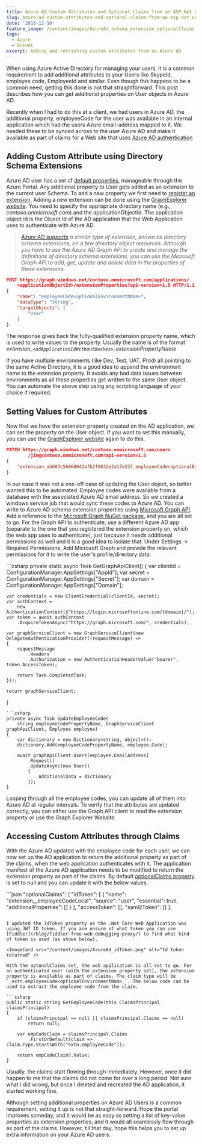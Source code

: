 ```yaml
---
title: Azure AD Custom Attributes and Optional Claims from an ASP.Net Application
slug: azure-ad-custom-attributes-and-optional-claims-from-an-asp-dot-net-application
date: '2018-12-10'
feature_image: /content/images/AzureAd_schema_extension_optionalClaims.png
tags:
  - Azure
  - Dotnet
excerpt: Adding and retrieving custom attributes from an Azure AD
---
```

When using Azure Active Directory for managing your users, it is a common requirement to add additional attributes to your Users like SkypeId, employee code, EmployeeId and similar. Even though this happens to be a common need, getting this done is not that straightforward. This post describes how you can get additional properties on User objects in Azure AD.

Recently when I had to do this at a client, we had users in Azure AD, the additional property, employeeCode for the user was available in an internal application which had the users Azure email-address mapped to it. We needed these to be synced across to the user Azure AD and make it available as part of claims for a Web site that uses [Azure AD authentication](https://docs.microsoft.com/en-us/azure/active-directory/develop/authentication-scenarios)

## Adding Custom Attribute using Directory Schema Extensions

Azure AD user has a set of [default properties](https://docs.microsoft.com/en-us/azure/active-directory/fundamentals/active-directory-users-profile-azure-portal), manageable through the Azure Portal. Any additional property to User gets added as an extension to the current user Schema. To add a new property we first need to [register an extension](https://msdn.microsoft.com/library/azure/ad/graph/howto/azure-ad-graph-api-directory-schema-extensions#RegisterAnExtension). Adding a new extension can be done using the [GraphExplorer website](https://graphexplorer.azurewebsites.net/). You need to specify the appropriate directory name (e.g., _contoso.onmicrosoft.com_) and the applicationObjectId. The application object id is the Object Id of the AD application that the Web Application uses to authenticate with Azure AD.

> _[Azure AD supports](https://docs.microsoft.com/en-us/graph/extensibility-overview#azure-ad-directory-schema-extensions) a similar type of extension, known as directory schema extensions, on a few directory object resources. Although you have to use the Azure AD Graph API to create and manage the definitions of directory schema extensions, you can use the Microsoft Graph API to add, get, update and delete data in the properties of these extensions._

```json
POST https://graph.windows.net/contoso.onmicrosoft.com/applications/
    <applicationObjectId>/extensionProperties?api-version=1.5 HTTP/1.1
{
    "name": "employeeCode<optionalEnvironmentName>",
    "dataType": "String",
    "targetObjects": [
        "User"
    ]
}

```

The response gives back the fully-qualified extension property name, which is used to write values to the property. Usually the name is of the format _extension\_`<adApplicationIdWithoutDashes>`\_extensionPropertyName_

If you have multiple environments (like Dev, Test, UAT, Prod) all pointing to the same Active Directory, it is a good idea to append the environment name to the extension property. It avoids any bad data issues between environments as all these properties get written to the same User object. You can automate the above step using any scripting language of your choice if required.

## Setting Values for Custom Attributes

Now that we have the extension property created on the AD application, we can set the property on the User object. If you want to set this manually, you can use the [GraphExplorer website](https://graphexplorer.azurewebsites.net/) again to do this.

```json
PATCH https://graph.windows.net/contoso.onmicrosoft.com/users
        /jim@contoso.onmicrosoft.com?api-version=1.5
{
    "extension_ab603c56068041afb2f6832e2a17e237_employeeCode<optionalEnvironmentName>": "EMP124"
}

```

In our case it was not a one-off case of updating the User object, so better wanted this to be automated. Employee codes were available from a database with the associated Azure AD email address. So we created a windows service job that would sync these codes to Azure AD. You can write to Azure AD schema extension properties using [Microsoft Graph API](https://developer.microsoft.com/en-us/graph). Add a reference to the [Microsoft Graph NuGet package](https://www.nuget.org/packages/Microsoft.Graph), and you are all set to go. For the Graph API to authenticate, use a different Azure AD app (separate to the one that you registered the extension property on, which the web app uses to authenticate), just because it needs additional permissions as well and it is a good idea to isolate that. Under Settings -> Required Permissions, Add Microsoft Graph and provide the relevant permissions for it to write the user's profile/directory data.

<ImageCard src="/content/images/azureAd_GraphApi_Permissions.png" alt="Azure AD Graph API Permissions" />
```csharp
private static async Task<GraphServiceClient> GetGraphApiClient()
{
    var clientId = ConfigurationManager.AppSettings["AppId"];
    var secret = ConfigurationManager.AppSettings["Secret"];
    var domain = ConfigurationManager.AppSettings["Domain"];

    var credentials = new ClientCredential(clientId, secret);
    var authContext =
        new AuthenticationContext($"https://login.microsoftonline.com/{domain}/");
    var token = await authContext
        .AcquireTokenAsync("https://graph.microsoft.com/", credentials);

    var graphServiceClient = new GraphServiceClient(new DelegateAuthenticationProvider((requestMessage) =>
    {
        requestMessage
            .Headers
            .Authorization = new AuthenticationHeaderValue("bearer", token.AccessToken);

        return Task.CompletedTask;
    }));

    return graphServiceClient;
}

```
```csharp
private async Task UpdateEmployeeCode(
    string employeeCodePropertyName, GraphServiceClient graphApiClient, Employee employee)
{
    var dictionary = new Dictionary<string, object>();
    dictionary.Add(employeeCodePropertyName, employee.Code);

    await graphApiClient.Users[employee.EmailAddress]
        .Request()
        .UpdateAsync(new User()
        {
            AdditionalData = dictionary
        });
}

```

Looping through all the employee codes, you can update all of them into Azure AD at regular intervals. To verify that the attributes are updated correctly, you can either use the Graph API client to read the extension property or use the Graph Explorer Website.

## Accessing Custom Attributes through Claims

With the Azure AD updated with the employee code for each user, we can now set up the AD application to return the additional property as part of the claims, when the web application authenticates with it. The application manifest of the Azure AD application needs to be modified to return the extension property as part of the claims. By default [optionalClaims property](https://docs.microsoft.com/en-us/azure/active-directory/develop/active-directory-optional-claims#configuring-optional-claims) is set to null and you can update it with the below values.

<ImageCard src="/content/images/AzureAd_schema_extension_optionalClaims.png" alt="Azure AD Application Manifest - Optional Claims" />
```json
"optionalClaims": {
    "idToken": [
      {
        "name": "extension_<id>_employeeCodeLocal",
        "source": "user",
        "essential": true,
        "additionalProperties": []
      }
    ],
    "accessToken": [],
    "saml2Token": []
  },

```

I updated the idToken property as the .Net Core Web Application was using JWT ID token. If you are unsure of what token you can use [Fiddler](/blog/fiddler-free-web-debugging-proxy/) to find what kind of token is used (as shown below).

<ImageCard src="/content/images/AzureAd_idToken.png" alt="Id token returned" />

With the optonalClaims set, the web application is all set to go. For an authenticated user (with the extension property set), the extension property is available as part of claims. The claim type will be `_extn.employeeCode<optionalEnvironmentNam>_`. The below code can be used to extract the employee code from the claim.

```csharp
public static string GetEmployeeCode(this ClaimsPrincipal claimsPrincipal)
{
    if (claimsPrincipal == null || claimsPrincipal.Claims == null)
        return null;

    var empCodeClaim = claimsPrincipal.Claims
        .FirstOrDefault(claim => claim.Type.StartsWith("extn.employeeCode"));

    return empCodeClaim?.Value;
}

```

Usually, the claims start flowing through immediately. However, once it did happen to me that the claims did not come for over a long period. Not sure what I did wrong, but once I deleted and recreated the AD application, it started working fine.

Although setting additional properties on Azure AD Users is a common requirement, setting it up is not that straight-forward. Hope the portal improves someday, and it would be as easy as setting a list of key-value properties as extension properties, and it would all seamlessly flow through as part of the claims. However, till that day, hope this helps you to set up extra information on your Azure AD users.
